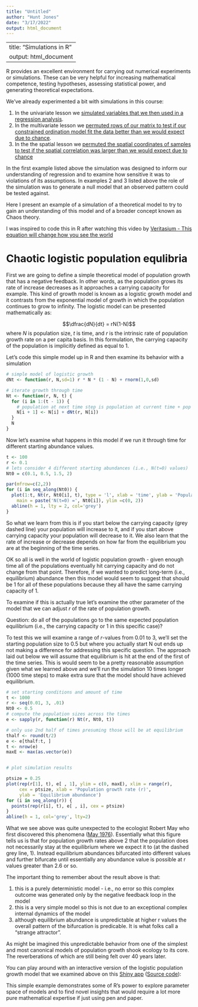 ```yaml
---
title: "Untitled"
author: "Hunt Jones"
date: "3/17/2022"
output: html_document
---
```

---
title: "Simulations in R"
output: html_document
---

R provides an excellent environment for carrying out numerical experiments or
simulations. These can be very helpful for increasing mathematical competence, 
testing hypotheses, assessing statistical power, and generating theoretical 
expectations. 

We've already experimented a bit with simulations in this course:

1. In the univariate lesson we [simulated variables that we then used in a
regression analysis](http://dmcglinn.github.io/quant_methods/lessons/univariate_models.html#sim).
2. In the multivariate lesson we [permuted rows of our matrix to test if our
constrained ordination model fit the data better than we would expect due to
chance](http://dmcglinn.github.io/quant_methods/lessons/multivariate_models.html).
3. In the the spatial lesson we [permuted the spatial coordinates of samples to 
test if the spatial correlation was larger than we would expect due to chance](http://dmcglinn.github.io/quant_methods/lessons/spatial_models.html)

In the first example listed above the simulation was designed to inform our 
understanding of regression and to examine how sensitive it was to violations of
its assumptions. In examples 2 and 3 listed above the role of the simulation was
to generate a null model that an observed pattern could be tested against. 

Here I present an example of a simulation of a theoretical model to try to gain
an understanding of this model and of a broader concept known as Chaos theory.

I was inspired to code this in R after watching this video by 
[Veritasium - This equation will change how you see the world](https://www.youtube.com/watch?v=ovJcsL7vyrk)

# Chaotic logistic population equlibria 

First we are going to define a simple theoretical model of population growth that
has a negative feedback. In other words, as the population grows its rate of 
increase decreases as it approaches a carrying capacity for example. This kind of
growth model is known as a logistic growth model and it contrasts from the 
exponential model of growth in which the population continues to grow to infinity.
The logistic model can be presented mathematically as:

$$\dfrac{dN}{dt} = rN(1-N)$$
where *N* is population size, *t* is time, and *r* is the intrinsic rate of
population growth rate on a per capita basis. In this formulation, the 
carrying capacity of the population is implicitly defined as equal to 1. 

Let's code this simple model up in R and then examine its behavior with a simulation


```r
# simple model of logistic growth
dNt <- function(r, N,sd=1) r * N * (1 - N) + rnorm(1,0,sd)

# iterate growth through time
Nt <- function(r, N, t) {
  for (i in 1:(t - 1)) {
    # population at next time step is population at current time + pop growth
    N[i + 1] <- N[i] + dNt(r, N[i]) 
  }
  N
}
```

Now let's examine what happens in this model if we run it through time for 
different starting abundance values.

```r
t <- 100
r <- 0.1
# lets consider 4 different starting abundances (i.e., N(t=0) values)
Nt0 = c(0.1, 0.5, 1.5, 2)

par(mfrow=c(2,2))
for (i in seq_along(Nt0)) {
  plot(1:t, Nt(r, Nt0[i], t), type = 'l', xlab = 'time', ylab = 'Population size',
    main = paste('N(t=0) =', Nt0[i]), ylim =c(0, 2))
  abline(h = 1, lty = 2, col='grey')
}

```

So what we learn from this is if you start below the carrying capacity (grey 
dashed line) your population will increase to it, and if you start above 
carrying capacity your population will decrease to it. We also learn that the 
rate of increase or decrease depends on how far from the equilibrium you are at
the beginning of the time series. 

OK so all is well in the world of logistic population growth - given enough time
all of the populations eventually hit carrying capacity 
and do not change from that point. Therefore, if we wanted to predict 
long-term (i.e., equilibrium) abundance then this model would seem to suggest
that should be 1 for all of these populations because they all have the same 
carrying capacity of 1. 

To examine if this is actually true let's examine the other parameter of the model
that we can adjust *r* of the rate of population growth. 

Question: do all of the populations go to the same expected population 
equilibrium (i.e., the carrying capacity or 1 in this specific case)? 

To test this we will examine a range of *r*-values from 0.01 to 3, we'll set the
starting population size to 0.5 but where you actually start N out ends up not
making a difference for addressing this specific question. The approach laid out
below we will assume that equilibrium is hit at the end of the first of the time
series. This is would seem to be a pretty reasonable assumption given what we
learned above and we'll run the simulation 10 times longer (1000 time steps) to 
make extra sure that the model should have achieved equilibrium. 

```r

# set starting conditions and amount of time 
t <- 1000
r <- seq(0.01, 3, .01)
Nt0 <- 0.5
# compute the population sizes across the times
e <- sapply(r, function(r) Nt(r, Nt0, t))

# only use 2nd half of times presuming those will be at equilibrium
thalf <- round(t/2)
e <- e[thalf:t, ]
t <- nrow(e)
maxE <- max(as.vector(e))


# plot simulation results

ptsize = 0.25
plot(rep(r[1], t), e[ , 1], ylim = c(0, maxE), xlim = range(r), 
     cex = ptsize, xlab = 'Population growth rate (r)', 
     ylab = 'Equilibrium abundance')
for (i in seq_along(r)) {
  points(rep(r[i], t), e[ , i], cex = ptsize)  
}
abline(h = 1, col='grey', lty=2)
```

What we see above was quite unexpected to the ecologist Robert May who first
discovered this phenomena ([May 1976](https://www.nature.com/articles/261459a0)). 
Essentially what this figure tells us is that for population growth rates above
2 that the population does not necessarily stay at the equilibrium where we expect it
to (at the dashed grey line, 1). Instead equilibrium abundances bifurcated into 
different values and further bifurcate until essentially any abundance value is 
possible at r values greater than 2.6 or so. 

The important thing to remember about the result above is that:

1. this is a purely deterministic model - i.e., no error so this complex outcome 
was generated only by the negative feedback loop in the model
2. this is a very simple model so this is not due to an exceptional complex
internal dynamics of the model
3. although equilibrium abundance is unpredictable at higher r values the overall
pattern of the bifurcation is predicable. It is what folks call a "strange attractor".

As might be imagined this unpredictable behavior from one of the simplest and most
canonical models of population growth shook ecology to its core. The reverberations
of which are still being felt over 40 years later. 

You can play around with an interactive version of the logistic population 
growth model that we examined above on this [Shiny app](https://danmcglinn.shinyapps.io/chaotic-pop/) 
([Source code](https://github.com/dmcglinn/quant_methods/blob/gh-pages/lessons/chaotic-pop/app.R)): 



This simple example demonstrates some of R's power to explore parameter space of 
models and to find novel insights that would require a lot more pure 
mathematical expertise if just using pen and paper.







